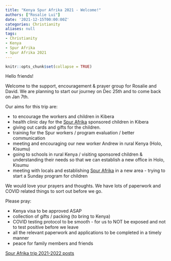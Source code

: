 ```yaml
---
title: "Kenya Spur Afrika 2021 - Welcome!"
authors: ["Rosalie Lui"]
date: '2021-12-15T00:00:00Z'
categories: Christianity
aliases: null
tags:
- Christianity
- Kenya
- Spur Afrika
- Spur Afrika 2021
---
```


```r
knitr::opts_chunk$set(collapse = TRUE)
```

Hello friends! 

Welcome to the support, encouragement & prayer group for Rosalie and David.  We are planning to start our journey on Dec 25th and to come back on Jan 7th.

Our aims for this trip are:

- to encourage the workers and children in Kibera 
- health clinic day for the [Spur Afrika](https://spurafrika.org/) sponsored children in Kibera 
- giving out cards and gifts for the children.  
- training for the Spur workers / program evaluation / better communication
- meeting and encouraging our new worker Andrew in rural Kenya (Holo, Kisumu) 
- going to schools in rural Kenya / visiting sponsored children & understanding their needs so that we can establish a new office in Holo, Kisumu 
- meeting with locals and establishing [Spur Afrika](https://spurafrika.org/) in a new area - trying to start a Sunday program for children

We would love your prayers and thoughts. We have lots of paperwork and COVID related things to sort out before we go.

Please pray:

* Kenya visa to be approved ASAP
* collection of gifts / packing (to bring to Kenya)
* COVID testing protocol to be smooth - for us to NOT be exposed and not to test positive before we leave
* all the relevant paperwork and applications to be completed in a timely manner
* peace for family members and friends

[Spur Afrika trip 2021-2022 posts](/spurafrika2021/)
